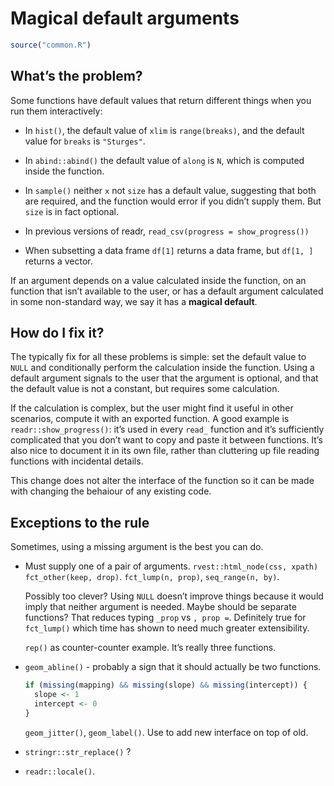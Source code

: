 # Magical default arguments

```r
source("common.R")
```

## What's the problem?

Some functions have default values that return different things when you run them interactively:

* In `hist()`, the default value of `xlim` is `range(breaks)`, and the default
  value for `breaks` is `"Sturges"`.
  
* In `abind::abind()` the default value of `along` is `N`, which is computed
  inside the function.
  
* In `sample()` neither `x` not `size` has a default value, suggesting that
  both are required, and the function would error if you didn't supply them.
  But `size` is in fact optional.
  
* In previous versions of readr, `read_csv(progress = show_progress())`
  
* When subsetting a data frame `df[1]` returns a data frame, but `df[1, ]` 
  returns a vector.

If an argument depends on a value calculated inside the function, on an function that isn't available to the user, or has a default argument calculated in some non-standard way, we say it has a __magical default__.

## How do I fix it?

The typically fix for all these problems is simple: set the default value to `NULL` and conditionally perform the calculation inside the function. Using a default argument signals to the user that the argument is optional, and that the default value is not a constant, but requires some calculation.

If the calculation is complex, but the user might find it useful in other scenarios, compute it with an exported function. A good example is `readr::show_progress()`: it's used in every `read_` function and it's sufficiently complicated that you don't want to copy and paste it between functions. It's also nice to document it in its own file, rather than cluttering up file reading functions with incidental details.

This change does not alter the interface of the function so it can be made with changing the behaiour of any existing code.

## Exceptions to the rule

Sometimes, using a missing argument is the best you can do. 

*   Must supply one of a pair of arguments. `rvest::html_node(css, xpath)`
    `fct_other(keep, drop)`. `fct_lump(n, prop)`, `seq_range(n, by)`.
    
    Possibly too clever? Using `NULL` doesn't improve things because it would 
    imply that neither argument is needed. Maybe should be separate functions?
    That reduces typing `_prop` vs `, prop = `. Definitely true for `fct_lump()`
    which time has shown to need much greater extensibility.
    
    `rep()` as counter-counter example. It's really three functions.

*   `geom_abline()` - probably a sign that it should actually be two functions.

    ```r
    if (missing(mapping) && missing(slope) && missing(intercept)) {
      slope <- 1
      intercept <- 0
    }
    ```
    
    `geom_jitter()`, `geom_label()`. Use to add new interface on top of old.
    
*   `stringr::str_replace()` ?
    
*   `readr::locale()`.


